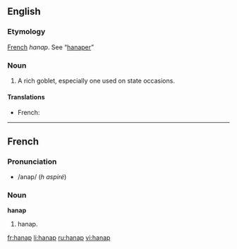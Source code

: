==English==

===Etymology===
[[French]] ''hanap''. See “[[hanaper]]”

===Noun===
{{en-noun}}

# {{obsolete}} A rich goblet, especially one used on state occasions.

====Translations====
{{trans-top|rich goblet}}
*French: {{t+|fr|hanap|m}}
{{trans-mid}}
{{trans-bottom}}

----

==French==

===Pronunciation===
*/anap/ (''h aspiré'')

===Noun===
'''hanap'''

# hanap.

[[fr:hanap]]
[[li:hanap]]
[[ru:hanap]]
[[vi:hanap]]